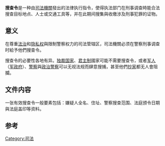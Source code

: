 {{Expand language|1=en|time=2021-03-20T03:30:59+00:00}}
'''搜查令'''是一种由[[司法機關|司法機關]]發出的法律执行指令，使得执法部门在刑事调查時能合法搜查目标地点、人士或交通工具等，并在此期间搜集與收缴涉及刑事犯罪的证物。

== 意义 ==
在尊重[[法治|法治]]和[[隐私权|隐私权]]與限制警察权力的司法管辖区，司法機關必须在警察刑事调查时給予他們搜查令。

搜查令的必要性各地有异。[[独裁|独裁国家]]、[[君主制|君主制]]國家可能不需要搜查令，或者[[军人|军人]]（[[军政府|军政府]]）、[[警察|警察]]與[[秘密警察|政治警察]]可以无视法规而肆意搜捕，甚至他們[[抄家|抄家]]都无人會阻攔。

== 文件内容 ==
一张有效搜查令一般要素包括：嫌疑人全名、住址、警察搜查范围、法庭颁令日期與法庭盖印等资料。

== 参考 ==
{{Reflist}}

[[Category:司法|Category:司法]]